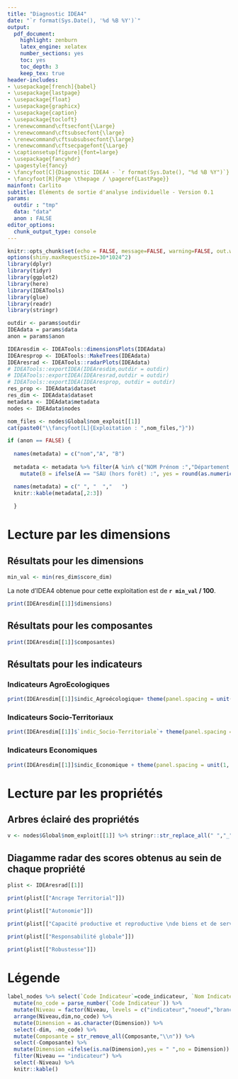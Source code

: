 ```yaml
---
title: "Diagnostic IDEA4"
date: "`r format(Sys.Date(), '%d %B %Y')`"
output:
  pdf_document:
    highlight: zenburn
    latex_engine: xelatex
    number_sections: yes
    toc: yes
    toc_depth: 3
    keep_tex: true
header-includes:
- \usepackage[french]{babel}
- \usepackage{lastpage}
- \usepackage{float}
- \usepackage{graphicx}
- \usepackage{caption}
- \usepackage{tocloft}
- \renewcommand\cftsecfont{\Large}
- \renewcommand\cftsubsecfont{\large}
- \renewcommand\cftsubsubsecfont{\large}
- \renewcommand\cftsecpagefont{\Large}
- \captionsetup[figure]{font=large}
- \usepackage{fancyhdr}
- \pagestyle{fancy}
- \fancyfoot[C]{Diagnostic IDEA4 - `r format(Sys.Date(), "%d %B %Y")`}
- \fancyfoot[R]{Page \thepage / \pageref{LastPage}}
mainfont: Carlito
subtitle: Eléments de sortie d'analyse individuelle - Version 0.1
params:
  outdir : "tmp"
  data: "data"
  anon : FALSE
editor_options:
  chunk_output_type: console
---
```


```r
knitr::opts_chunk$set(echo = FALSE, message=FALSE, warning=FALSE, out.width = "100%", fig.pos = "H")
options(shiny.maxRequestSize=30*1024^2)
library(dplyr)
library(tidyr)
library(ggplot2)
library(here)
library(IDEATools)
library(glue)
library(readr)
library(stringr)
```


```r
outdir <- params$outdir
IDEAdata = params$data
anon = params$anon
```


```r
IDEAresdim <- IDEATools::dimensionsPlots(IDEAdata)
IDEAresprop <- IDEATools::MakeTrees(IDEAdata)
IDEAresrad <- IDEATools::radarPlots(IDEAdata)
# IDEATools::exportIDEA(IDEAresdim,outdir = outdir)
# IDEATools::exportIDEA(IDEAresrad,outdir = outdir)
# IDEATools::exportIDEA(IDEAresprop, outdir = outdir)
res_prop <- IDEAdata$dataset
res_dim <- IDEAdata$dataset
metadata <- IDEAdata$metadata
nodes <- IDEAdata$nodes

```


```r
nom_files <- nodes$Global$nom_exploit[[1]]
cat(paste0("\\fancyfoot[L]{Exploitation : ",nom_files,"}"))
```

\vspace{+3cm}
\Large

```r
if (anon == FALSE) {
  
  names(metadata) = c("nom","A", "B")
  
  metadata <- metadata %>% filter(A %in% c("NOM Prénom :","Département :","Type d'exploitation :","Forme sociétaire :","SAU (hors forêt) :")) %>% 
    mutate(B = ifelse(A == "SAU (hors forêt) :", yes = round(as.numeric(B)) %>% as.character(), no = B))

  names(metadata) = c(" ", "  ","   ")
  knitr::kable(metadata[,2:3])
  
  }
```

\newpage

# Lecture par les dimensions

## Résultats pour les dimensions

\Large

```r
min_val <- min(res_dim$score_dim)
```

La note d'IDEA4 obtenue pour cette exploitation est de **`r min_val` / 100**.

\large

```r
print(IDEAresdim[[1]]$dimensions)
```

## Résultats pour les composantes

```r
print(IDEAresdim[[1]]$composantes)
```

## Résultats pour les indicateurs

### Indicateurs AgroEcologiques

```r
print(IDEAresdim[[1]]$indic_Agroécologique+ theme(panel.spacing = unit(1, "lines")))
```

### Indicateurs Socio-Territoriaux

```r
print(IDEAresdim[[1]]$`indic_Socio-Territoriale`+ theme(panel.spacing = unit(1, "lines")))
```

### Indicateurs Economiques

```r
print(IDEAresdim[[1]]$indic_Economique + theme(panel.spacing = unit(1, "lines"))) 
```

\hbox{}

# Lecture par les propriétés

## Arbres éclairé des propriétés

```r
v <- nodes$Global$nom_exploit[[1]] %>% stringr::str_replace_all(" ","_")
```

\rotatebox{270}{

\begin{minipage}{0.85\textheight}


```r
knitr::include_graphics(file.path(outdir,v,"Propriétés","Cartes_heuristiques","Ancrage.pdf"))
```

\end{minipage}}

\rotatebox{270}{
\begin{minipage}{\textheight}
```r
knitr::include_graphics(file.path(outdir,v,"Propriétés","Cartes_heuristiques","Autonomie.pdf"))
```
\end{minipage}}

\rotatebox{270}{
\begin{minipage}{\textheight}
```r
knitr::include_graphics(file.path(outdir,v,"Propriétés","Cartes_heuristiques","Capacité.pdf"))
```
\end{minipage}}

\rotatebox{270}{
\begin{minipage}{\textheight}
```r
knitr::include_graphics(file.path(outdir,v,"Propriétés","Cartes_heuristiques","Responsabilité.pdf"))
```
\end{minipage}}

\rotatebox{270}{
\begin{minipage}{\textheight}
```r
knitr::include_graphics(file.path(outdir,v,"Propriétés","Cartes_heuristiques","Robustesse.pdf"))
```
\end{minipage}}

\rotatebox{270}{
\begin{minipage}{\textheight}
```r
knitr::include_graphics(file.path(outdir,v,"Propriétés","Cartes_heuristiques","Global.pdf"))
```
\end{minipage}}

## Diagamme radar des scores obtenus au sein de chaque propriété

```r
plist <- IDEAresrad[[1]]
```

```r
print(plist[["Ancrage Territorial"]])
```

```r
print(plist[["Autonomie"]])
```

```r
print(plist[["Capacité productive et reproductive \nde biens et de services"]])
```

```r
print(plist[["Responsabilité globale"]])
```

```r
print(plist[["Robustesse"]])
```

\newpage

# Légende

\footnotesize

```r
label_nodes %>% select(`Code Indicateur`=code_indicateur, `Nom Indicateur`=nom_indicateur, Niveau = level, Dimension = dimension, Composante = composante, dim) %>%
  mutate(no_code = parse_number(`Code Indicateur`)) %>%
  mutate(Niveau = factor(Niveau, levels = c("indicateur","noeud","branche","propriete"))) %>%
  arrange(Niveau,dim,no_code) %>%
  mutate(Dimension = as.character(Dimension)) %>%
  select(-dim, -no_code) %>%
  mutate(Composante = str_remove_all(Composante,"\\n")) %>%
  select(-Composante) %>%
  mutate(Dimension =ifelse(is.na(Dimension),yes = " ",no = Dimension)) %>%
  filter(Niveau == "indicateur") %>%
  select(-Niveau) %>%
  knitr::kable()
```
